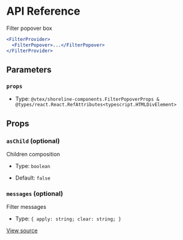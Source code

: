 # API Reference

Filter popover box

```jsx
<FilterProvider>
  <FilterPopover>...</FilterPopover>
</FilterProvider>
```

## Parameters

### `props`

- Type: `@vtex/shoreline-components.FilterPopoverProps & @types/react.React.RefAttributes<typescript.HTMLDivElement>`

## Props

### `asChild` (optional)

Children composition

- Type: `boolean`

- Default: `false`

### `messages` (optional)

Filter messages

- Type: `{ apply: string; clear: string; }`

[View source](https://github.com/vtex/shoreline/blob/71b8545fa/packages/components/src/filter/filter-popover.tsx#L25)
